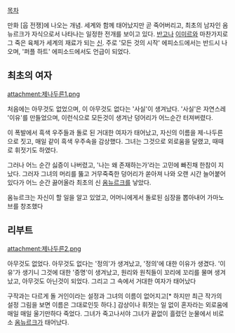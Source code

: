 [[목차]]

만화 [웁 전쟁]에 나오는 개념. 세계와 함께 태어났지만 곧 죽어버리고, 최초의 남자인 옴뉴르크가 자식으로서 나타나는 일정한 전개를 보이고 있다. [[반고]]나 [[이미르]]와 마찬가지로 그 죽은 육체가 세계의 재료가 되는 [[신]]. 
주로 '모든 것의 시작' 에피소드에서는 반드시 나오며, '퍼플 하트' 에피소드에서도 언급이 되었다.
 
== 최초의 여자 ==
attachment:제나두른1.png

처음에는 아무것도 없었으며, 이 아무것도 없다는 '사실'이 생겨났다. '사실'은 자연스레 '이유'를 만들었으며, 이런식으로 모든것이 생겨난 덩어리가 어느순간 터져버렸다.

이 폭발에서 흑색 우주들과 돌로 된 거대한 여자가 태어났고, 자신의 이름을 제-나두른으로 짓고, 매일 같이 흑색 우주속을 감상했다. 그녀는 그것으로 외로움을 달랬고, 때때로 휘젓기도 하였다.

그러나 어느 순간 싫증이 나버렸고, '나는 왜 존재하는가'라는 고민에 빠진채 한참이 지났다. 그러자 그녀의 머리를 뚫고 거무죽죽한 덩어리가 쏟아져 나와 오랜 시간 늘어붙어있다가 어느 순간 끓어올라 최초의 신 [[옴뉴르크]]를 낳았다.

옴뉴르크는 자신이 할 일을 알고 있었고, 어머니에게서 돌로된 심장을 뽑아내어 가마노브를 창조했다


== 리부트 ==
attachment:제나두른2.png
 
아무것도 없었다. 아무것도 없다는 '정의'가 생겨났고, '정의'에 대한 이유가 생겼다.
'이유'가 생기니 그것에 대한 '증명'이 생겨났고, 원리와 원칙들이 꼬리에 꼬리를 물며 생겨났고, 아무것도 아닌것이 되었다. 그리고 그 속에서 거대한 여자가 태어났다

구작과는 다르게 돌 거인이라는 설정과 그녀의 이름이 없어지고[* 하지만 최근 작가의 설정 그림을 보면 이름은 그대로인듯 하다.] 감상이나 휘젓는 일 없이 혼자라는 외로움에 매일 매일 울기만하다 죽었다. 그녀가 죽고나서야 그녀가 끝없이 흘렸던 눈물에서 비로소 [[옴뉴르크]]가 태어났다.


